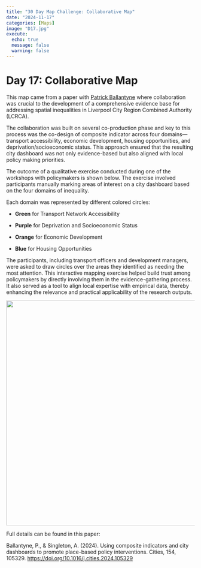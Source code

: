 ```yaml
---
title: "30 Day Map Challenge: Collaborative Map"
date: "2024-11-17"
categories: [Maps]
image: "D17.jpg"
execute:
  echo: true
  message: false
  warning: false
---
```


# Day 17: Collaborative Map

This map came from a paper with [Patrick Ballantyne](#0) where collaboration was crucial to the development of a comprehensive evidence base for addressing spatial inequalities in Liverpool City Region Combined Authority (LCRCA).

The collaboration was built on several co-production phase and key to this process was the co-design of composite indicator across four domains—transport accessibility, economic development, housing opportunities, and deprivation/socioeconomic status. This approach ensured that the resulting city dashboard was not only evidence-based but also aligned with local policy making priorities.

The outcome of a qualitative exercise conducted during one of the workshops with policymakers is shown below. The exercise involved participants manually marking areas of interest on a city dashboard based on the four domains of inequality.

Each domain was represented by different colored circles:

-   **Green** for Transport Network Accessibility

-   **Purple** for Deprivation and Socioeconomic Status

-   **Orange** for Economic Development

-   **Blue** for Housing Opportunities

The participants, including transport officers and development managers, were asked to draw circles over the areas they identified as needing the most attention. This interactive mapping exercise helped build trust among policymakers by directly involving them in the evidence-gathering process. It also served as a tool to align local expertise with empirical data, thereby enhancing the relevance and practical applicability of the research outputs.

![](D17.jpg){width="600"}

Full details can be found in this paper:

Ballantyne, P., & Singleton, A. (2024). Using composite indicators and city dashboards to promote place-based policy interventions. Cities, 154, 105329. <https://doi.org/10.1016/j.cities.2024.105329>
